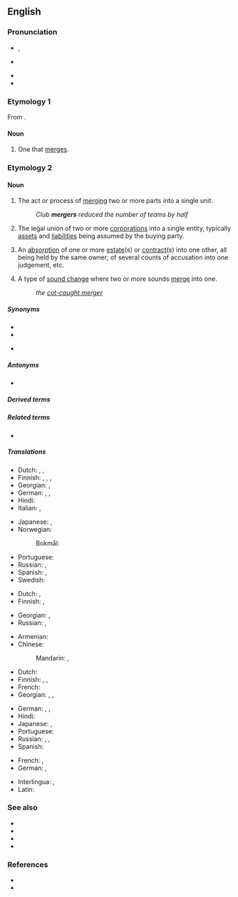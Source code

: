 ==English==
{{wikipedia}}

===Pronunciation===
* {{a|GA}} {{enPR|mûrʹjər}}, {{IPA|/ˈmɝdʒɚ/|lang=en}}
* {{a|RP}} {{IPA|/ˈmɜːdʒə/|lang=en}}
* {{rhymes|ɜː(ɹ)dʒə(ɹ)|lang=en}}
* {{hyphenation|merg|er|lang=en}}

===Etymology 1===
From {{suffix|en|merge|er|id2=agent noun}}.

====Noun====
{{en-noun}}

# One that [[merge]]s.

===Etymology 2===
{{bor|en|fro|merger|t=verb used as noun}}

====Noun====
{{en-noun}}

# The act or process of [[merge|merging]] two or more parts into a single unit.
#: ''Club '''mergers''' reduced the number of teams by half''
# {{lb|en|economics}} The legal union of two or more [[corporation]]s into a single entity, typically [[asset]]s and [[liability|liabilities]] being assumed by the buying party.
# {{lb|en|legal}} An [[absorption]] of one or more [[estate]](s) or [[contract]](s) into one other, all being held by the same owner; of several counts of accusation into one judgement, etc.
# {{lb|en|phonology}} A type of [[sound change]] where two or more sounds [[merge]] into one.
#: ''the [[cot-caught merger]]''

=====Synonyms=====
* {{l|en|combination}}
* {{l|en|fusion}}
* {{sense|linguistics}} {{l|en|phonemic merger}}

=====Antonyms=====
* {{l|en|division}}

=====Derived terms=====
{{der3|en
|cot-caught merger
|low back merger
|phonemic merger
|pin-pen merger
|wine-whine merger
|megamerger
|demerger
|premerger
|postmerger
|antimerger
|nonmerger
|father-bother merger
|multimerger
|Mary-marry-merry merger
|horse-hoarse merger
|mergerless
|line-loin merger}}

=====Related terms=====
* {{l|en|mergence}}

=====Translations=====
{{trans-top|the act or process of merging}}
* Dutch: {{t|nl|samensmelting|f}}, {{t|nl|versmelting}}, {{t+|nl|fusie|f}}
* Finnish: {{t+|fi|yhdistyminen}}, {{t|fi|yhteensulautuminen}}, {{t+|fi|sulautuminen}}, {{t|fi|sulauttaminen}}
* Georgian: {{t|ka|შერწყმა}}, {{t|ka|გაერთიანება}}
* German: {{t+|de|Verschmelzung|f}}, {{t+|de|Fusion|f}}, {{t|de|Zusammenfügung|f}}
* Hindi: {{t+|hi|विलय|m}}
* Italian: {{t+|it|fusione|f}}, {{t+|it|unione|f}}
{{trans-mid}}
* Japanese: {{t+|ja|合併|tr=がっぺい, gappei|sc=Jpan}}, {{t+|ja|統合|tr=とうごう, tōgō|sc=Jpan}}
* Norwegian:
*: Bokmål: {{t+|nb|sammenslåing|m|f}}
* Portuguese: {{t+|pt|fusão|f}}
* Russian: {{t+|ru|слия́ние|n}}, {{t+|ru|поглоще́ние|n}} {{qualifier|takeover, absorption}}
* Spanish: {{t+|es|fusión|f}}, {{t+|es|unión|f}}
* Swedish: {{t+|sv|sammanslagning}}
{{trans-bottom}}

{{trans-top|an absorption into one estate, contract etc.}}
* Dutch: {{t|nl|opslorping}}, {{t|nl|amalgamatie|f}}
* Finnish: {{t+|fi|sulautuminen}}, {{t+|fi|sulautuma}}
{{trans-mid}}
* Georgian: {{t|ka|შთანთქმა}}, {{t|ka|შერწყმა}}
* Russian: {{t+|ru|слия́ние|n}}, {{t+|ru|поглоще́ние|n}} {{qualifier|takeover, absorption}}
{{trans-bottom}}

{{trans-see|type of sound change merging two or more sounds|phonemic merger}}

{{trans-top|the legal union of two or more corporations}}
* Armenian: {{t+|hy|միաձուլում|sc=Armn}}
* Chinese:
*: Mandarin: {{t+|cmn|合併|sc=Hani}}, {{t+|cmn|合并|tr=hébìng|sc=Hani}}
* Dutch: {{t+|nl|fusie|f}}
* Finnish: {{t+|fi|fuusio}}, {{t+|fi|yritysfuusio}}, {{t+|fi|sulautuminen}}
* French: {{t+|fr|fusion|f}}
* Georgian: {{t|ka|შერწყმა}}, {{t|ka|შეერთება}}, {{t|ka|გაერთიანება}}
{{trans-mid}}
* German: {{t+|de|Fusion|f}}, {{t|de|Firmenzusammenschluss|m}}, {{t+|de|Zusammenschluss|m}}
* Hindi: {{t+|hi|विलय|m}}
* Japanese: {{t+|ja|合併|tr=がっぺい, gappei|sc=Jpan}}, {{t+|ja|統合|tr=とうごう, tōgō|sc=Jpan}}
* Portuguese: {{t+|pt|fusão|f}}
* Russian: {{t+|ru|слия́ние|n}}, {{t+|ru|поглоще́ние|n}} {{qualifier|takeover, absorption}}, {{t+|ru|объедине́ние|n}}
* Spanish: {{t+|es|fusión|f}}
{{trans-bottom}}

{{checktrans-top}}
* French: {{t+check|fr|union}}, {{t+check|fr|absorption}}
* German: {{t+check|de|Zusammenschluss|m}}, {{t+check|de|Fusion|f}}
{{trans-mid}}
* Interlingua: {{t-check|ia|fusion}}, {{t-check|ia|fusionamento}}
* Latin: {{t-check|la|fusio|f}}
{{trans-bottom}}

===See also===
* {{l|en|alliance}}
* {{l|en|buyout}}
* {{l|en|sellout}}
* {{l|en|takeover}}

===References===
* {{R:OneLook}}
* {{R:Century 1911}}